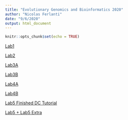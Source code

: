 ```yaml
---
title: "Evolutionary Genomics and Bioinformatics 2020"
author: "Nicolas Ferlanti"
date: "9/6/2020"
output: html_document
---
```


```r
knitr::opts_chunk$set(echo = TRUE)
```

[Lab1](Lab1.html)

[Lab2](Lab2.html)

[Lab3A](Lab3A.html)

[Lab3B](Lab3B.html)

[Lab4A](Lab4A.html)

[Lab4B](Lab4B.html)

[Lab5 Finished DC Tutorial](Lab-5-Finished-DC-Tutorial.html)

[Lab5 + Lab5 Extra](Lab5.html)








